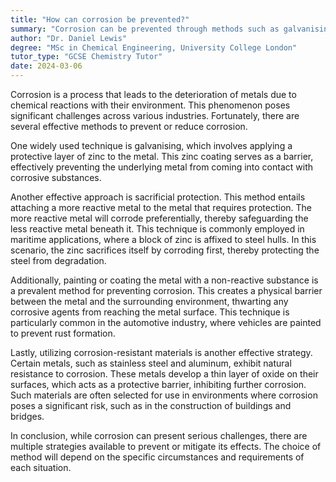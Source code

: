 ```yaml
---
title: "How can corrosion be prevented?"
summary: "Corrosion can be prevented through methods such as galvanising, sacrificial protection, painting, and using corrosion-resistant materials."
author: "Dr. Daniel Lewis"
degree: "MSc in Chemical Engineering, University College London"
tutor_type: "GCSE Chemistry Tutor"
date: 2024-03-06
---
```


Corrosion is a process that leads to the deterioration of metals due to chemical reactions with their environment. This phenomenon poses significant challenges across various industries. Fortunately, there are several effective methods to prevent or reduce corrosion. 

One widely used technique is galvanising, which involves applying a protective layer of zinc to the metal. This zinc coating serves as a barrier, effectively preventing the underlying metal from coming into contact with corrosive substances.

Another effective approach is sacrificial protection. This method entails attaching a more reactive metal to the metal that requires protection. The more reactive metal will corrode preferentially, thereby safeguarding the less reactive metal beneath it. This technique is commonly employed in maritime applications, where a block of zinc is affixed to steel hulls. In this scenario, the zinc sacrifices itself by corroding first, thereby protecting the steel from degradation.

Additionally, painting or coating the metal with a non-reactive substance is a prevalent method for preventing corrosion. This creates a physical barrier between the metal and the surrounding environment, thwarting any corrosive agents from reaching the metal surface. This technique is particularly common in the automotive industry, where vehicles are painted to prevent rust formation.

Lastly, utilizing corrosion-resistant materials is another effective strategy. Certain metals, such as stainless steel and aluminum, exhibit natural resistance to corrosion. These metals develop a thin layer of oxide on their surfaces, which acts as a protective barrier, inhibiting further corrosion. Such materials are often selected for use in environments where corrosion poses a significant risk, such as in the construction of buildings and bridges.

In conclusion, while corrosion can present serious challenges, there are multiple strategies available to prevent or mitigate its effects. The choice of method will depend on the specific circumstances and requirements of each situation.
    